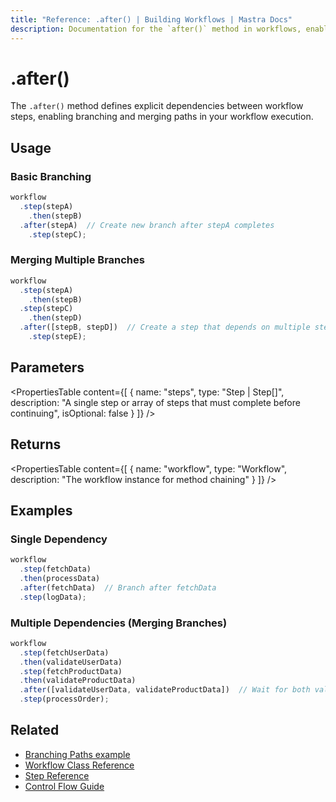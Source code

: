 ```yaml
---
title: "Reference: .after() | Building Workflows | Mastra Docs"
description: Documentation for the `after()` method in workflows, enabling branching and merging paths.
---
```


# .after()

The `.after()` method defines explicit dependencies between workflow steps, enabling branching and merging paths in your workflow execution.

## Usage

### Basic Branching

```typescript
workflow
  .step(stepA)
    .then(stepB)
  .after(stepA)  // Create new branch after stepA completes
    .step(stepC);
```

### Merging Multiple Branches

```typescript
workflow
  .step(stepA)
    .then(stepB)
  .step(stepC)
    .then(stepD)
  .after([stepB, stepD])  // Create a step that depends on multiple steps
    .step(stepE);
```

## Parameters

<PropertiesTable
  content={[
    {
      name: "steps",
      type: "Step | Step[]",
      description: "A single step or array of steps that must complete before continuing",
      isOptional: false
    }
  ]}
/>

## Returns

<PropertiesTable
  content={[
    {
      name: "workflow",
      type: "Workflow",
      description: "The workflow instance for method chaining"
    }
  ]}
/>

## Examples

### Single Dependency

```typescript
workflow
  .step(fetchData)
  .then(processData)
  .after(fetchData)  // Branch after fetchData
  .step(logData);
```

### Multiple Dependencies (Merging Branches)

```typescript
workflow
  .step(fetchUserData)
  .then(validateUserData)
  .step(fetchProductData)
  .then(validateProductData)
  .after([validateUserData, validateProductData])  // Wait for both validations to complete
  .step(processOrder);
```

## Related

- [Branching Paths example](../../../examples/workflows/branching-paths.mdx)
- [Workflow Class Reference](./workflow.mdx)
- [Step Reference](./step-class.mdx)
- [Control Flow Guide](../../workflows/control-flow.mdx#merging-multiple-branches)
